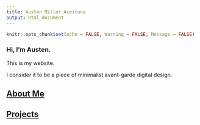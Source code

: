 ```yaml
---
title: Austen Miller Aceituna
output: html_document
---
```


```r
knitr::opts_chunk$set(echo = FALSE, Warning = FALSE, Message = FALSE)
```

### Hi, I'm Austen.

This is my website.

I consider it to be a piece of minimalist avant-garde digital design.

## [About Me](https://amaceituna.github.io/about_me/)

## [Projects](https://amaceituna.github.io/projects/)

```r

```

